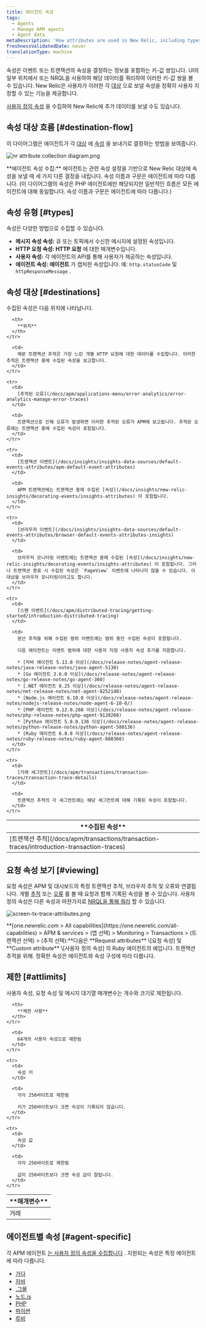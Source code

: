 ```yaml
---
title: 에이전트 속성
tags:
  - Agents
  - Manage APM agents
  - Agent data
metaDescription: 'How attributes are used in New Relic, including types, destinations, and limits.'
freshnessValidatedDate: never
translationType: machine
---
```




속성은 이벤트 또는 트랜잭션의 속성을 결정하는 정보를 포함하는 키-값 쌍입니다. UI의 일부 위치에서 또는 NRQL을 사용하여 해당 데이터를 쿼리하여 이러한 키-값 쌍을 볼 수 있습니다. New Relic은 사용자가 이러한 각 [대상](#destinations) 으로 보낼 속성을 정확히 사용자 지정할 수 있는 기능을 제공합니다.

[사용자 정의 속성](/docs/apm/other-features/attributes/collecting-custom-attributes) 을 수집하여 New Relic에 추가 데이터를 보낼 수도 있습니다.

## 속성 대상 흐름 [#destination-flow]

이 다이어그램은 에이전트가 각 [대상](#destinations) 에 [속성](#types) 을 보내기로 결정하는 방법을 보여줍니다.

<img
  title="nr attribute collection diagram.png"
  alt="nr attribute collection diagram.png"
  src={apmAttributeCollectionDiagram}
/>

<figcaption>
  **에이전트 속성 수집:** 에이전트는 관련 속성 설정을 기반으로 New Relic 대상에 속성을 보낼 때 세 가지 다른 결정을 내립니다. 속성 이름과 구문은 에이전트에 따라 다릅니다. (이 다이어그램의 속성은 PHP 에이전트에만 해당되지만 일반적인 흐름은 모든 에이전트에 대해 동일합니다. 속성 이름과 구문은 에이전트에 따라 다릅니다.)
</figcaption>

## 속성 유형 [#types]

속성은 다양한 방법으로 수집할 수 있습니다.

* **메시지 속성 속성:** 큐 또는 토픽에서 수신한 메시지에 설정된 속성입니다.
* **HTTP 요청 속성: HTTP 요청** 에 대한 매개변수입니다.
* **사용자 속성:** 각 에이전트의 API를 통해 사용자가 제공하는 속성입니다.
* **에이전트 속성: 에이전트** 가 캡처한 속성입니다. 예: `http.statusCode` 및 `httpResponseMessage` .

## 속성 대상 [#destinations]

수집된 속성은 다음 위치에 나타납니다.

<table>
  <thead>
    <tr>
      <th width={200}>
        **수집된 속성**
      </th>

      <th>
        **위치**
      </th>
    </tr>
  </thead>

  <tbody>
    <tr>
      <td>
        [트랜잭션 추적](/docs/apm/transactions/transaction-traces/introduction-transaction-traces)
      </td>

      <td>
        매분 트랜잭션 추적은 가장 느린 개별 HTTP 요청에 대한 데이터를 수집합니다. 이러한 추적은 트랜잭션 중에 수집된 속성을 보고합니다.
      </td>
    </tr>

    <tr>
      <td>
        [추적된 오류](/docs/apm/applications-menu/error-analytics/error-analytics-manage-error-traces)
      </td>

      <td>
        트랜잭션으로 인해 오류가 발생하면 이러한 추적된 오류가 APM에 보고됩니다. 추적된 오류에는 트랜잭션 중에 수집된 속성이 포함됩니다.
      </td>
    </tr>

    <tr>
      <td>
        [트랜잭션 이벤트](/docs/insights/insights-data-sources/default-events-attributes/apm-default-event-attributes)
      </td>

      <td>
        APM 트랜잭션에는 트랜잭션 중에 수집된 [속성](/docs/insights/new-relic-insights/decorating-events/insights-attributes) 이 포함됩니다.
      </td>
    </tr>

    <tr>
      <td>
        [브라우저 이벤트](/docs/insights/insights-data-sources/default-events-attributes/browser-default-events-attributes-insights)
      </td>

      <td>
        브라우저 모니터링 이벤트에는 트랜잭션 중에 수집된 [속성](/docs/insights/new-relic-insights/decorating-events/insights-attributes) 이 포함됩니다. 그러나 트랜잭션 종료 시 수집된 속성은 `PageView` 이벤트에 나타나지 않을 수 있습니다. 이 대상을 브라우저 모니터링이라고도 합니다.
      </td>
    </tr>

    <tr>
      <td>
        [스팬 이벤트](/docs/apm/distributed-tracing/getting-started/introduction-distributed-tracing)
      </td>

      <td>
        분산 추적을 위해 수집된 범위 이벤트에는 범위 동안 수집된 속성이 포함됩니다.

        다음 에이전트는 이벤트 범위에 대한 사용자 지정 사용자 속성 추가를 지원합니다.

        * [자바 에이전트 5.13.0 이상](/docs/release-notes/agent-release-notes/java-release-notes/java-agent-5130)
        * [Go 에이전트 3.6.0 이상](/docs/release-notes/agent-release-notes/go-release-notes/go-agent-360)
        * [.NET 에이전트 8.25 이상](/docs/release-notes/agent-release-notes/net-release-notes/net-agent-8252140)
        * [Node.js 에이전트 6.10.0 이상](/docs/release-notes/agent-release-notes/nodejs-release-notes/node-agent-6-10-0/)
        * [PHP 에이전트 9.12.0.268 이상](/docs/release-notes/agent-release-notes/php-release-notes/php-agent-9120268)
        * [Python 에이전트 5.8.0.136 이상](/docs/release-notes/agent-release-notes/python-release-notes/python-agent-580136)
        * [Ruby 에이전트 6.8.0 이상](/docs/release-notes/agent-release-notes/ruby-release-notes/ruby-agent-680360)
      </td>
    </tr>

    <tr>
      <td>
        [거래 세그먼트](/docs/apm/transactions/transaction-traces/transaction-trace-details)
      </td>

      <td>
        트랜잭션 추적의 각 세그먼트에는 해당 세그먼트에 대해 기록된 속성이 포함됩니다.
      </td>
    </tr>
  </tbody>
</table>

## 요청 속성 보기 [#viewing]

요청 속성은 APM 및 대시보드의 특정 트랜잭션 추적, 브라우저 추적 및 오류와 연결됩니다. 개별 [추적](/docs/apm/transactions/transaction-traces/introduction-transaction-traces#find-view) 또는 [오류](/docs/apm/applications-menu/error-analytics/error-analytics-explore-events-behind-errors) 를 볼 때 요청과 함께 기록된 속성을 볼 수 있습니다. 사용자 정의 속성은 다른 속성과 마찬가지로 [NRQL을 통해 쿼리](/docs/insights/nrql-new-relic-query-language/nrql-resources/nrql-syntax-components-functions#syntax) 할 수 있습니다.

<img
  title="screen-tx-trace-attributes.png"
  alt="screen-tx-trace-attributes.png"
  src={apmRequestAttributes}
/>

<figcaption>
  **[one.newrelic.com > All capabilities](https://one.newrelic.com/all-capabilities) > APM & services > (앱 선택) > Monitoring > Transactions > (트랜잭션 선택) > (추적 선택):**다음은 **Request attributes** \[요청 속성] 및 **Custom attribute** \[사용자 정의 속성] 의 Ruby 에이전트의 예입니다. 트랜잭션 추적을 위해. 정확한 속성은 에이전트와 속성 구성에 따라 다릅니다.
</figcaption>

## 제한 [#attlimits]

사용자 속성, 요청 속성 및 메시지 대기열 매개변수는 개수와 크기로 제한됩니다.

<table>
  <thead>
    <tr>
      <th width={200}>
        **매개변수**
      </th>

      <th>
        **제한 사항**
      </th>
    </tr>
  </thead>

  <tbody>
    <tr>
      <td>
        거래
      </td>

      <td>
        64개의 사용자 속성으로 제한됨
      </td>
    </tr>

    <tr>
      <td>
        속성 키
      </td>

      <td>
        각각 256바이트로 제한됨

        키가 256바이트보다 크면 속성이 기록되지 않습니다.
      </td>
    </tr>

    <tr>
      <td>
        속성 값
      </td>

      <td>
        각각 256바이트로 제한됨

        값이 256바이트보다 크면 속성 값이 잘립니다.
      </td>
    </tr>
  </tbody>
</table>

## 에이전트별 속성 [#agent-specific]

각 APM 에이전트 [는 사용자 정의 속성을 수집합니다](/docs/agents/manage-apm-agents/agent-data/collect-custom-attributes) . 지원되는 속성은 특정 에이전트에 따라 다릅니다.

* [가다](/docs/agents/go-agent/instrumentation/go-agent-attributes)
* [자바](/docs/agents/java-agent/attributes/enabling-disabling-attributes-java)
* [.그물](/docs/agents/net-agent/attributes/net-agent-attributes)
* [노드.js](/docs/agents/nodejs-agent/attributes/nodejs-agent-attributes)
* [PHP](/docs/agents/php-agent/attributes/php-agent-attributes)
* [파이썬](/docs/agents/python-agent/attributes/python-agent-attributes)
* [루비](/docs/agents/ruby-agent/attributes/ruby-agent-attributes)